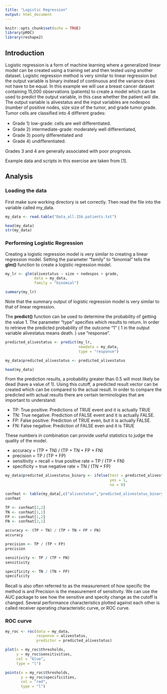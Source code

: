 ```yaml
---
title: "Logistic Regression"
output: html_document
---
```


```r
knitr::opts_chunk$set(echo = TRUE)
library(pROC)
library(reshape2)
```

## Introduction

Logistic regression is a form of machine learning where a generalized linear model can be created using a training set and then tested using another dataset. Logistic regression method is very similar to linear regression but the output variable is binary instead of continuous and the variance does not have to be equal. In this example we will use a breast cancer dataset containing 15,000 observations (patients) to create a model which can be used to predict the output variable, in this case whether the patient will die. The output variable is alivestatus and the input variables are nodespos (number of positive nodes, size size of the tumor, and grade tumor grade. Tumor cells are classiﬁed into 4 diﬀerent grades:

*  Grade 1) low-grade: cells are well diﬀerentiated.
*  Grade 2) intermediate-grade: moderately well diﬀerentiated,
*  Grade 3) poorly diﬀerentiated and
*  Grade 4) undiﬀerentiated. 

Grades 3 and 4 are generally associated with poor prognosis.

Example data and scripts in this exercise are taken from [1].


## Analysis

### Loading the data

First make sure working directory is set correctly. Then read the ﬁle into the variable called my_data.

```r
my_data <- read.table("Data_all.15k.patients.txt")

head(my_data)
str(my_data)
```


### Performing Logistic Regression

Creating a logistic regression model is very similar to creating a linear regression model. Setting the parameter “family” to “binomial” tells the **glm()** function to create a logistic regression model.

```r
my_lr <- glm(alivestatus ~ size + nodespos + grade,
             data = my_data,
             family = "binomial")

summary(my_lr)

```

Note that the summary output of logistic regression model is very similar to that of linear regression. 

The **predict()** function can be used to determine the probability of getting the value 1. The parameter "type" speciﬁes which results to return. In order to retrieve the predicted probability of the outcome "1" ( 1 in the output variable alivestatus means death. ) use "response".

```r
predicted_alivestatus <- predict(my_lr,
                                 newdata = my_data,
                                 type = "response")

my_data$predicted_alivestatus <- predicted_alivestatus

head(my_data)
```

From the prediction results, a probability greater than 0.5 will most likely be dead (have a value of 1). Using this cutoff, a predicted result vector can be created which can be compared to the actual result. In order to compare the predicted with actual results there are certain terminologies that are important to understand:

* TP: True positive: Predictions of TRUE event and it is actually TRUE
* TN: True negative: Prediction of FALSE event and it is actually FALSE.
* FP: False positive: Prediction of TRUE even, but it is actually FALSE.
* FN: False negative: Prediction of FALSE even and it is TRUE

These numbers in combination can provide useful statistics to judge the quality of the model.

* accuracy = (TP + TN) / (TP + TN + FP + FN)
* precision = TP / (TP + FP)
* sensitivity = recall = true positive rate = TP / (TP + FN)
* specificity = true negative rate = TN / (TN + FP)

```r
my_data$predicted_alivestatus_binary <- ifelse(test = predicted_alivestatus >= 0.5,
                                               yes = 1,
                                               no = 0)

confmat <- table(my_data[,c("alivestatus","predicted_alivestatus_binary")]) 
confmat
```

```r
TP <- confmat[2,2]
TN <- confmat[1,1]
FP <- confmat[1,2]
FN <- confmat[2,1]

accuracy <- (TP + TN) / (TP + TN + FP + FN)
accuracy

precision <- TP / (TP + FP)
precision

sensitivity <- TP / (TP + FN)
sensitivity

specificity <- TN / (TN + FP)
specificity

```

Recall is also often referred to as the measurement of how speciﬁc the method is and Precision is the measurement of sensitivity. We can use the AUC package to see how the sensitive and specity change as the cutoﬀ is changed. Several performance characteristics plotted against each other is called receiver operating characteristic curve, or ROC curve.

### ROC curve

```r
my_roc <- roc(data = my_data,
              response = alivestatus, 
              predictor = predicted_alivestatus)

plot(x = my_roc$thresholds,
     y = my_roc$sensitivities,
     col = "blue",
     type = "l")

points(x = my_roc$thresholds,
       y = my_roc$specificities,
       col = "red",
       type = "l")
```


